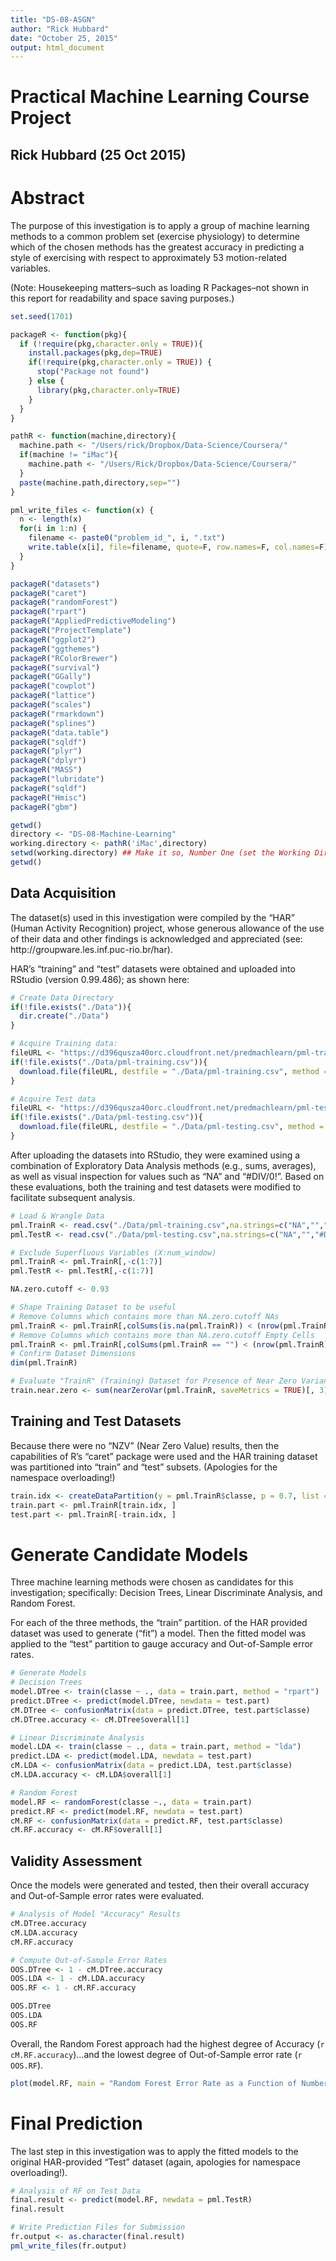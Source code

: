 ```yaml
---
title: "DS-08-ASGN"
author: "Rick Hubbard"
date: "October 25, 2015"
output: html_document
---
```


# Practical Machine Learning Course Project
## Rick Hubbard (25 Oct 2015)

# Abstract
The purpose of this investigation is to apply a group of machine learning methods to a common problem set (exercise physiology) to determine which of the chosen methods has the greatest accuracy in predicting a style of exercising with respect to approximately 53 motion-related variables.

(Note: Housekeeping matters--such as loading R Packages--not shown in this report for readability and space saving purposes.)

```r
set.seed(1701)

packageR <- function(pkg){
  if (!require(pkg,character.only = TRUE)){
    install.packages(pkg,dep=TRUE)
    if(!require(pkg,character.only = TRUE)) {
      stop("Package not found")
    } else {
      library(pkg,character.only=TRUE)
    }
  }
}

pathR <- function(machine,directory){
  machine.path <- "/Users/rick/Dropbox/Data-Science/Coursera/"
  if(machine != "iMac"){
    machine.path <- "/Users/Rick/Dropbox/Data-Science/Coursera/"
  }
  paste(machine.path,directory,sep="")
}

pml_write_files <- function(x) {  
  n <- length(x)  
  for(i in 1:n) {  
    filename <- paste0("problem_id_", i, ".txt")  
    write.table(x[i], file=filename, quote=F, row.names=F, col.names=F)  
  }  
}  

packageR("datasets")
packageR("caret")
packageR("randomForest")
packageR("rpart")
packageR("AppliedPredictiveModeling")
packageR("ProjectTemplate")
packageR("ggplot2")
packageR("ggthemes")
packageR("RColorBrewer")
packageR("survival")
packageR("GGally")
packageR("cowplot")
packageR("lattice")
packageR("scales")
packageR("rmarkdown")
packageR("splines")
packageR("data.table")
packageR("sqldf")
packageR("plyr")
packageR("dplyr")
packageR("MASS")
packageR("lubridate")
packageR("sqldf")
packageR("Hmisc")
packageR("gbm")

getwd()
directory <- "DS-08-Machine-Learning"
working.directory <- pathR('iMac',directory)
setwd(working.directory) ## Make it so, Number One (set the Working Directory to the applicable path for current machine)
getwd()

```

## Data Acquisition

The dataset(s) used in this investigation were compiled by the "HAR" (Human Activity Recognition) project, whose generous allowance of the use of their data and other findings is acknowledged and appreciated (see: http://groupware.les.inf.puc-rio.br/har).

HAR's "training" and "test" datasets were obtained and uploaded into RStudio (version 0.99.486); as shown here:

```r
# Create Data Directory
if(!file.exists("./Data")){
  dir.create("./Data")
}

# Acquire Training data:
fileURL <- "https://d396qusza40orc.cloudfront.net/predmachlearn/pml-training.csv"
if(!file.exists("./Data/pml-training.csv")){
  download.file(fileURL, destfile = "./Data/pml-training.csv", method = "curl")
}

# Acquire Test data
fileURL <- "https://d396qusza40orc.cloudfront.net/predmachlearn/pml-testing.csv"
if(!file.exists("./Data/pml-testing.csv")){
  download.file(fileURL, destfile = "./Data/pml-testing.csv", method = "curl")
}
```

After uploading the datasets into RStudio, they were examined using a combination of Exploratory Data Analysis methods (e.g., sums, averages), as well as visual inspection for values such as "NA" and "#DIV/0!". Based on these evaluations, both the training and test datasets were modified to facilitate subsequent analysis.

```r

# Load & Wrangle Data 
pml.TrainR <- read.csv("./Data/pml-training.csv",na.strings=c("NA","","#DIV/0!"),header=TRUE)
pml.TestR <- read.csv("./Data/pml-testing.csv",na.strings=c("NA","","#DIV/0!"),header=TRUE)

# Exclude Superfluous Variables (X:num_window)
pml.TrainR <- pml.TrainR[,-c(1:7)]
pml.TestR <- pml.TestR[,-c(1:7)]

NA.zero.cutoff <- 0.93

# Shape Training Dataset to be useful
# Remove Columns which contains more than NA.zero.cutoff NAs
pml.TrainR <- pml.TrainR[,colSums(is.na(pml.TrainR)) < (nrow(pml.TrainR) * NA.zero.cutoff)]
# Remove Columns which contains more than NA.zero.cutoff Empty Cells
pml.TrainR <- pml.TrainR[,colSums(pml.TrainR == "") < (nrow(pml.TrainR) * NA.zero.cutoff)]
# Confirm Dataset Dimensions
dim(pml.TrainR)

# Evaluate "TrainR" (Training) Dataset for Presence of Near Zero Variance Predictors
train.near.zero <- sum(nearZeroVar(pml.TrainR, saveMetrics = TRUE)[, 3])
```

## Training and Test Datasets

Because there were no "NZV" (Near Zero Value) results, then the capabilities of R's "caret" package were used and the HAR training dataset was partitioned into "train" and "test" subsets. (Apologies for the namespace overloading!)

```r
train.idx <- createDataPartition(y = pml.TrainR$classe, p = 0.7, list = FALSE)
train.part <- pml.TrainR[train.idx, ]
test.part <- pml.TrainR[-train.idx, ]
```

# Generate Candidate Models

Three machine learning methods were chosen as candidates for this investigation; specifically: Decision Trees, Linear Discriminate Analysis, and Random Forest. 

For each of the three methods, the "train" partition. of the HAR provided dataset was used to generate ("fit") a model. Then the fitted model was applied to the "test" partition to gauge accuracy and Out-of-Sample error rates.

```r
# Generate Models
# Decision Trees
model.DTree <- train(classe ~ ., data = train.part, method = "rpart")
predict.DTree <- predict(model.DTree, newdata = test.part)
cM.DTree <- confusionMatrix(data = predict.DTree, test.part$classe)
cM.DTree.accuracy <- cM.DTree$overall[1]

# Linear Discriminate Analysis
model.LDA <- train(classe ~ ., data = train.part, method = "lda")
predict.LDA <- predict(model.LDA, newdata = test.part)
cM.LDA <- confusionMatrix(data = predict.LDA, test.part$classe)
cM.LDA.accuracy <- cM.LDA$overall[1]

# Random Forest
model.RF <- randomForest(classe ~., data = train.part)
predict.RF <- predict(model.RF, newdata = test.part)
cM.RF <- confusionMatrix(data = predict.RF, test.part$classe)
cM.RF.accuracy <- cM.RF$overall[1]
```

## Validity Assessment

Once the models were generated and tested, then their overall accuracy and Out-of-Sample error rates were evaluated.

```r
# Analysis of Model "Accuracy" Results
cM.DTree.accuracy
cM.LDA.accuracy
cM.RF.accuracy

# Compute Out-of-Sample Error Rates
OOS.DTree <- 1 - cM.DTree.accuracy
OOS.LDA <- 1 - cM.LDA.accuracy
OOS.RF <- 1 - cM.RF.accuracy

OOS.DTree
OOS.LDA
OOS.RF
```

Overall, the Random Forest approach had the highest degree of Accuracy (`r cM.RF.accuracy`)...and the lowest degree of Out-of-Sample error rate (`r OOS.RF`).

```r
plot(model.RF, main = "Random Forest Error Rate as a Function of Number of Generated Trees")
```

# Final Prediction 

The last step in this investigation was to apply the fitted models to the original HAR-provided "Test" dataset (again, apologies for namespace overloading!).

```r
# Analysis of RF on Test Data
final.result <- predict(model.RF, newdata = pml.TestR)
final.result

# Write Prediction Files for Submission
fr.output <- as.character(final.result)
pml_write_files(fr.output)
```




